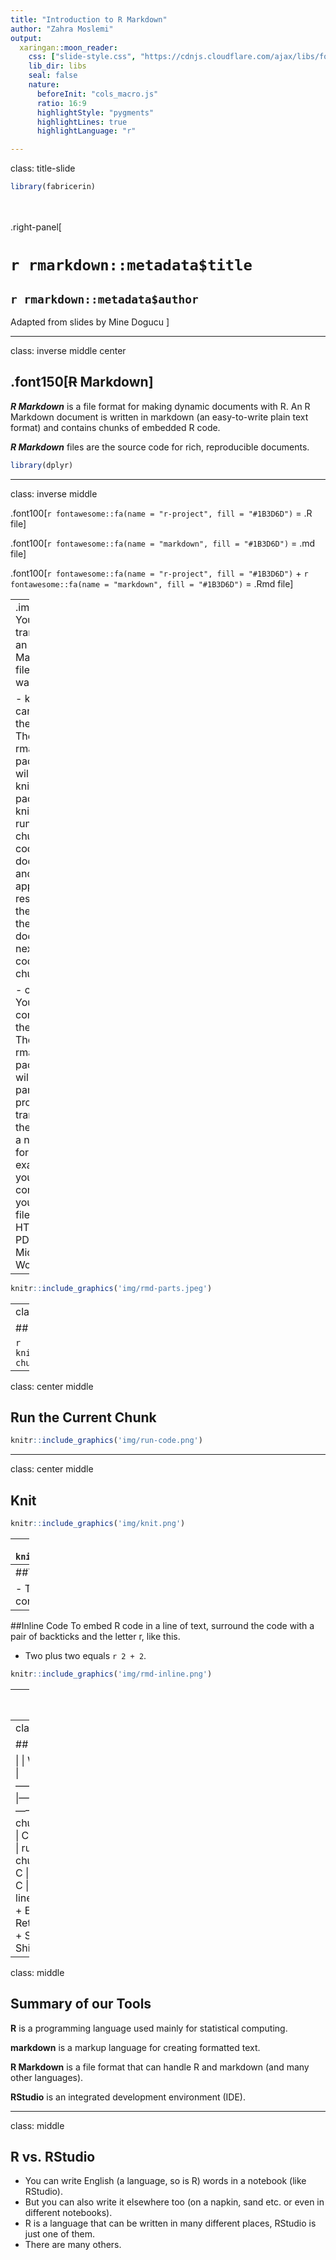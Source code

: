 ```yaml
---
title: "Introduction to R Markdown"
author: "Zahra Moslemi"
output: 
  xaringan::moon_reader:
    css: ["slide-style.css", "https://cdnjs.cloudflare.com/ajax/libs/font-awesome/5.15.3/css/all.min.css"]
    lib_dir: libs
    seal: false
    nature:
      beforeInit: "cols_macro.js"
      ratio: 16:9
      highlightStyle: "pygments"
      highlightLines: true
      highlightLanguage: "r"

---
```


class: title-slide

```r
library(fabricerin)

```

<br>
<br>
.right-panel[ 

# `r rmarkdown::metadata$title`
## `r rmarkdown::metadata$author`

Adapted from slides by Mine Dogucu
]


---

class: inverse middle center

.font150[~~R~~ Markdown]
---


***R Markdown*** is a file format for making dynamic documents with R. An R Markdown document is written in markdown (an easy-to-write plain text format) and contains chunks of embedded R code.

***R Markdown*** files are the source code for rich, reproducible documents. 

```r
library(dplyr)
```



---

class: inverse middle

.font100[`r fontawesome::fa(name = "r-project", fill = "#1B3D6D")` = .R file]

.font100[`r fontawesome::fa(name = "markdown", fill = "#1B3D6D")` = .md file]

.font100[`r fontawesome::fa(name = "r-project", fill = "#1B3D6D")` + `r fontawesome::fa(name = "markdown", fill = "#1B3D6D")` = .Rmd file]

---
.important[ You can transform an R Markdown file in two ways:
]

- knit: You can knit the file. The rmarkdown package will call the knitr package. knitr will run each chunk of R code in the document and append the results of the code to the document next to the code chunk.

- convert: You can convert the file. The rmarkdown package will use the pandoc program to transform the file into a new format. For example, you can convert your .Rmd file into an HTML, PDF, or Microsoft Word file.


---

```r
knitr::include_graphics('img/rmd-parts.jpeg')
```

---
class: center middle

## Add Chunk

```r
knitr::include_graphics('img/code-chunk.png')
```

---

class: center middle

## Run the Current Chunk

```r
knitr::include_graphics('img/run-code.png')
```


---

class: center middle 

## Knit

```r
knitr::include_graphics('img/knit.png')
```

---
```r
knitr::include_graphics('img/chunk.png')
```

---
##YAML

- Title
- Subtitle
- Author
- Date
- Table of content
---
##Inline Code
To embed R code in a line of text, surround the code with a pair of backticks and the letter r, like this.

- Two plus two equals `r 2 + 2`.

```r
knitr::include_graphics('img/rmd-inline.png')
```
---
# Inline Code Example

```r
cyl_prcnt <-
  mtcars %>% 
  count(cyl) %>% 
  mutate(prcnt = n/sum(n)*100) %>%
  filter(cyl == 4) %>%
  select(prcnt)

```

$$\\[0.05in]$$

**`r cyl_prcnt`** percent of cars in our dataset have 4 cylinders. 


```r
knitr::include_graphics('img/inline.png')
```

-[mtcars data dictionary](https://stat.ethz.ch/R-manual/R-devel/library/datasets/html/mtcars.html)

---
class: middle center


## Shortcuts

|                            | Windows          | Mac              |
|----------------------------|------------------|------------------|
| add chunk                  | Ctrl + Alt + I   | Cmd + Option + I |
| run the current chunk      | Ctrl + Alt + C   | Cmd + Option + C |
| run current line/selection | Ctrl + Enter     | Cmd + Return     |
| knit                       | Ctrl + Shift + K | Cmd + Shift + K  |



---

class: middle

## Summary of our Tools

**R** is a programming language used mainly for statistical computing. 

**markdown** is a markup language for creating formatted text.

**R Markdown** is a file format that can handle R and markdown (and many other languages).

**RStudio** is an integrated development environment (IDE). 

---

class: middle

## R vs. RStudio

- You can write English (a language, so is R) words in a notebook (like RStudio).  
- But you can also write it elsewhere too (on a napkin, sand etc. or even in different notebooks).   
- R is a language that can be written in many different places, RStudio is just one of them.   
- There are many others.  
